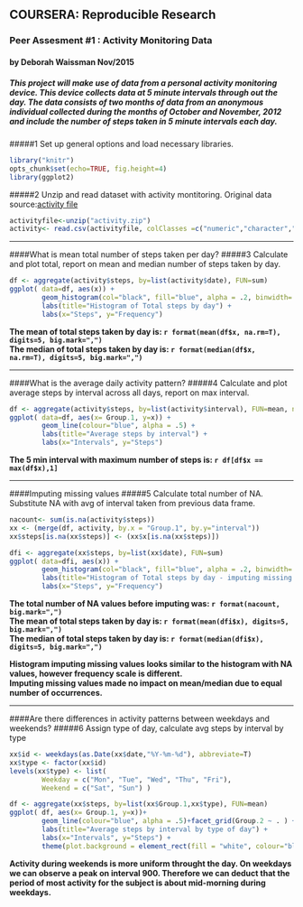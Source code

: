 ## COURSERA: Reproducible Research
### Peer Assesment #1 : Activity Monitoring Data
#### by Deborah Waissman Nov/2015  

##### This project will make use of data from a personal activity monitoring device. This device collects data at 5 minute intervals through out the day. The data consists of two months of data from an anonymous individual collected during the months of October and November, 2012 and include the number of steps taken in 5 minute intervals each day.    

    
#####1 Set up general options and load necessary libraries.  
```r
library("knitr")
opts_chunk$set(echo=TRUE, fig.height=4)
library(ggplot2)
```

#####2 Unzip and read dataset with activity montitoring. Original data source:[activity file](https://d396qusza40orc.cloudfront.net/repdata%2Fdata%2Factivity.zip)
```r
activityfile<-unzip("activity.zip")
activity<- read.csv(activityfile, colClasses =c("numeric","character","numeric"))
```

----------------------------------------------------------------------------------------------------------------------------------------------------------------------------------------------------------  

####What is mean total number of steps taken per day?
#####3 Calculate and plot total, report on mean and median number of steps taken by day.
```r
df <- aggregate(activity$steps, by=list(activity$date), FUN=sum) 
ggplot( data=df, aes(x)) +   
        geom_histogram(col="black", fill="blue", alpha = .2, binwidth= 500) +
        labs(title="Histogram of Total steps by day") +
        labs(x="Steps", y="Frequency")
```

**The mean of total steps taken by day is: `r format(mean(df$x, na.rm=T), digits=5, big.mark=",")`**  
**The median of total steps taken by day is: `r format(median(df$x, na.rm=T), digits=5, big.mark=",")`**  

----------------------------------------------------------------------------------------------------------------------------------------------------------------------------------------------------------  

####What is the average daily activity pattern?
#####4 Calculate and plot average steps by interval across all days, report on max interval.
```r
df <- aggregate(activity$steps, by=list(activity$interval), FUN=mean, na.rm=T) 
ggplot( data=df, aes(x= Group.1, y=x)) +   
        geom_line(colour="blue", alpha = .5) +
        labs(title="Average steps by interval") +
        labs(x="Intervals", y="Steps")
```

**The 5 min interval with maximum number of steps is: `r df[df$x == max(df$x),1]`**  

----------------------------------------------------------------------------------------------------------------------------------------------------------------------------------------------------------  

####Imputing missing values
#####5 Calculate total number of NA. Substitute NA with avg of interval taken from previous data frame.
```r
nacount<- sum(is.na(activity$steps))
xx <- (merge(df, activity, by.x = "Group.1", by.y="interval"))
xx$steps[is.na(xx$steps)] <- (xx$x[is.na(xx$steps)])

dfi <- aggregate(xx$steps, by=list(xx$date), FUN=sum) 
ggplot( data=dfi, aes(x)) +   
        geom_histogram(col="black", fill="blue", alpha = .2, binwidth= 500) +
        labs(title="Histogram of Total steps by day - imputing missing values") +
        labs(x="Steps", y="Frequency")
```

**The total number of NA values before imputing was: `r format(nacount, big.mark=",")`**  
**The mean of total steps taken by day is: `r format(mean(dfi$x), digits=5, big.mark=",")`**  
**The median of total steps taken by day is: `r format(median(dfi$x), digits=5, big.mark=",")`**  

**Histogram imputing missing values looks similar to the histogram with NA values, however frequency scale is different.**  
**Imputing missing values made no impact on mean/median due to equal number of occurrences.**  

----------------------------------------------------------------------------------------------------------------------------------------------------------------------------------------------------------    

####Are there differences in activity patterns between weekdays and weekends?
#####6 Assign type of day, calculate avg steps by interval by type
```r
xx$id <- weekdays(as.Date(xx$date,"%Y-%m-%d"), abbreviate=T)
xx$type <- factor(xx$id)
levels(xx$type) <- list(
        Weekday = c("Mon", "Tue", "Wed", "Thu", "Fri"),
        Weekend = c("Sat", "Sun") )

df <- aggregate(xx$steps, by=list(xx$Group.1,xx$type), FUN=mean) 
ggplot( df, aes(x= Group.1, y=x))+
        geom_line(colour="blue", alpha = .5)+facet_grid(Group.2 ~ . ) +
        labs(title="Average steps by interval by type of day") +
        labs(x="Intervals", y="Steps") +        
        theme(plot.background = element_rect(fill = "white", colour="black"))
```

**Activity during weekends is more uniform throught the day. On weekdays we can observe a peak on interval 900. Therefore we can deduct that the period of most activity for the subject is about mid-morning during weekdays.**  
